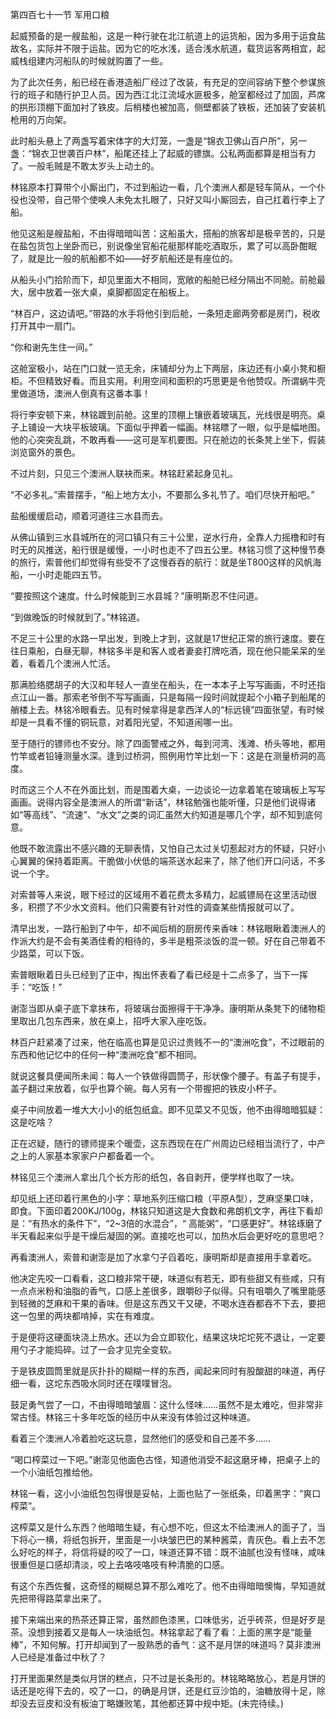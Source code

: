 

第四百七十一节 军用口粮

起威预备的是一艘盐船，这是一种行驶在北江航道上的运货船，因为多用于运食盐故名，实际并不限于运盐。因为它的吃水浅，适合浅水航道，载货运客两相宜，起威栈组建内河船队的时候就购置了一些。

为了此次任务，船已经在香港造船厂经过了改装，有充足的空间容纳下整个参谋旅行的班子和随行护卫人员。因为西江北江流域水匪极多，舱室都经过了加固，芦席的拱形顶棚下面加衬了铁皮。后梢楼也被加高，侧壁都装了铁板，还加装了安装机枪用的万向架。

此时船头悬上了两盏写着宋体字的大灯笼，一盏是“锦衣卫佛山百户所”，另一盏：“锦衣卫世袭百户林”，船尾还挂上了起威的镖旗。公私两面都算是相当有力了。一般毛贼是不敢太岁头上动土的。

林铭原本打算带个小厮出门，不过到船边一看，几个澳洲人都是轻车简从，一个仆役也没带，自己带个使唤人未免太扎眼了，只好又叫小厮回去，自己扛着行李上了船。

他见这船是艘盐船，不由得暗暗叫苦：这船虽大，搭船的旅客却是极辛苦的，只是在盐包货包上坐卧而已，别说像坐官船花艇那样能吃酒取乐，累了可以高卧酣眠了，就是比一般的航船都不如――好歹航船还是有座位的。

从船头小门拾阶而下，却见里面大不相同，宽敞的船舱已经分隔出不同舱。前舱最大，居中放着一张大桌，桌脚都固定在船板上。

“林百户，这边请吧。”带路的水手将他引到后舱，一条短走廊两旁都是房门，税收打开其中一扇门。

“你和谢先生住一间。”

这舱室极小，站在门口就一览无余，床铺却分为上下两层，床边还有小桌小凳和橱柜。不但精致好看。而且实用。利用空间和面积的巧思更是令他赞叹。所谓蜗牛壳里做道场，澳洲人倒真有这番本事！

将行李安顿下来，林铭踱到前舱。这里的顶棚上镶嵌着玻璃瓦，光线很是明亮。桌子上铺设一大块平板玻璃。下面似乎押着一幅画。林铭瞟了一眼，似乎是幅地图。他的心突突乱跳，不敢再看――这可是军机要图。只在舱边的长条凳上坐下，假装浏览窗外的景色。

不过片刻，只见三个澳洲人联袂而来。林铭赶紧起身见礼。

“不必多礼。”索普摆手，“船上地方太小，不要那么多礼节了。咱们尽快开船吧。”

盐船缓缓启动，顺着河道往三水县而去。

从佛山镇到三水县城所在的河口镇只有三十公里，逆水行舟，全靠人力摇橹和时有时无的风推送，船行很是缓慢，一小时也走不了四五公里。林铭习惯了这种慢节奏的旅行，索普他们却觉得有些受不了这慢吞吞的航行：就是坐T800这样的风帆海船，一小时走能四五节。

“要按照这个速度。什么时候能到三水县城？”康明斯忍不住问道。

“到做晚饭的时候就到了。”林铭道。

不足三十公里的水路一早出发，到晚上才到，这就是17世纪正常的旅行速度。要在往日乘船，白昼无聊，林铭多半是和客人或者妻妾打牌吃酒，现在他只能呆呆的坐着，看着几个澳洲人忙活。

那满脸络腮胡子的大汉和年轻人一直坐在船头，在一本本子上写写画画，不时还指点江山一番。那索老爷倒不写写画画，只是每隔一段时间就提起个小箱子到船尾的艄楼上去。林铭冷眼看去。见有时候拿得是拿西洋人的“标远镜”四面张望，有时候却是一具看不懂的铜玩意，对着阳光望，不知道闹哪一出。

至于随行的镖师也不安分。除了四面警戒之外，每到河湾、浅滩、桥头等地，都用竹竿或者铅锤测量水深。逢到过桥洞，照例用竹竿比划一下：这是在测量桥洞的高度。

时而这三个人不在外面比划，而是围着大桌，一边谈论一边拿着笔在玻璃板上写写画画。说得内容全是澳洲人的所谓“新话”，林铭勉强也能听懂，只是他们说得诸如“等高线”、“流速”、“水文”之类的词汇虽然大约知道是哪几个字，却不知到底何意。

他既不敢流露出不感兴趣的无聊表情，又怕自己太过关切惹起对方的怀疑，只好小心翼翼的保持着距离。干脆做小伏低的端茶送水起来了，除了他们开口问话，不多说一个字。

对索普等人来说，眼下经过的区域用不着花费太多精力，起威镖局在这里活动很多，积攒了不少水文资料。他们只需要有针对性的调查某些情报就可以了。

清早出发，一路行船到了中午，却不闻后梢的厨房传来香味：林铭眼瞅着澳洲人的作派大约是不会有美酒佳肴的相待的，多半是粗茶淡饭的混一顿。好在自己带着不少路菜，可以下饭。

索普眼瞅着日头已经到了正中，掏出怀表看了看已经是十二点多了，当下一挥手：“吃饭！”

谢澎当即从桌子底下拿抹布，将玻璃台面擦得干干净净。康明斯从条凳下的储物柜里取出几包东西来，放在桌上，招呼大家入座吃饭。

林百户赶紧凑了过来，他在临高也算是见识过贵贱不一的“澳洲吃食”，不过眼前的东西和他记忆中的任何一种“澳洲吃食”都不相同。

就说这餐具便闻所未闻：每人一个铁做得圆筒子，形状像个腰子。有盖子有提手，盖子翻过来放着，似乎也算个碗。每人另有一个带握把的铁皮小杯子。

桌子中间放着一堆大大小小的纸包纸盒。即不见菜又不见饭，他不由得暗暗狐疑：这是吃啥？

正在迟疑，随行的镖师提来个暖壶，这东西现在在广州周边已经相当流行了，中产之上的人家基本家家户户都备着一个。

林铭见三个澳洲人拿出几个长方形的纸包，各自剥开，便学样也取了一块。

却见纸上还印着行黑色的小字：草地系列压缩口粮（平原A型），芝麻坚果口味，即食。下面印着200KJ/100g，林铭只知道这是大食数和弗朗机文字，再往下看却是：“有热水的条件下”，“2~3倍的水混合”，“ 高能粥”，“口感更好”。林铭琢磨了半天看起来似乎是干燥后凝固的粥。直接吃也可以，加热水后会更好吃的意思吧？

再看澳洲人，索普和谢澎是加了水拿勺子舀着吃，康明斯却是直接用手拿着吃。

他决定先咬一口看看，这口粮非常干硬，味道似有若无，即有些甜又有些咸，只有一点点米粉和油脂的香气，口感上差很多，跟嚼砂子似得。只有咀嚼久了嘴里能感到轻微的芝麻和干果的香味。但是这东西又干又硬，不喝水连吞都吞不下去，要把这一包里的两块都啃掉，实在有难度。

于是便将这硬面块浇上热水。还以为会立即软化，结果这块坨坨死不退让，一定要用勺子才能捣碎。过了一会才见完全变软。

于是铁皮圆筒里就是灰扑扑的糊糊一样的东西，闻起来同时有股酸甜的味道，再仔细一看，这坨东西吸水同时还在噗噗冒泡。

鼓足勇气尝了一口，不由得暗暗皱眉：这什么怪味……虽然不是太难吃，但非常非常古怪。林铭三十多年吃饭的经历中从来没有体验过这种味道。

看着三个澳洲人冷着脸吃这玩意，显然他们的感受和自己差不多……

“喝口榨菜过一下吧。”谢澎见他面色古怪，知道他消受不起这磨牙棒，把桌子上的一个小油纸包推给他。

林铭一看，这小小油纸包包得很是妥帖，上面也贴了一张纸条，印着黑字：“爽口榨菜”。

这榨菜又是什么东西？他暗暗生疑，有心想不吃，但这太不给澳洲人的面子了，当下将心一横，将纸包拆开，里面是一小块皱巴巴的某种酱菜，青灰色。看上去不怎么好吃的样子，将信将疑的咬了一口，味道还算不错：既不油腻也没有怪味，咸味很重但是口感却清淡，咬上去咯吱咯吱有种清脆的口感。

有这个东西佐餐，这奇怪的糊糊总算不那么难吃了。他不由得暗暗懊悔，早知道就先把带得路菜拿出来了。

接下来端出来的热茶还算正常，虽然颜色漆黑，口味低劣，近乎砖茶，但是好歹是茶。没想到接着又是每人一块油纸包。林铭拿起了看了看：上面的黑字是“能量棒”，不知何解。打开却闻到了一股熟悉的香气：这不是月饼的味道吗？莫非澳洲人已经是准备过中秋了？

打开里面果然是类似月饼的糕点，只不过是长条形的。林铭略略放心，若是月饼的话还是吃得下去的，咬了一口，的确是月饼，还是红豆沙馅的，油糖放得十足，除却没去豆皮和没有板油丁略嫌败笔，其他都还算中规中矩。(未完待续。)

